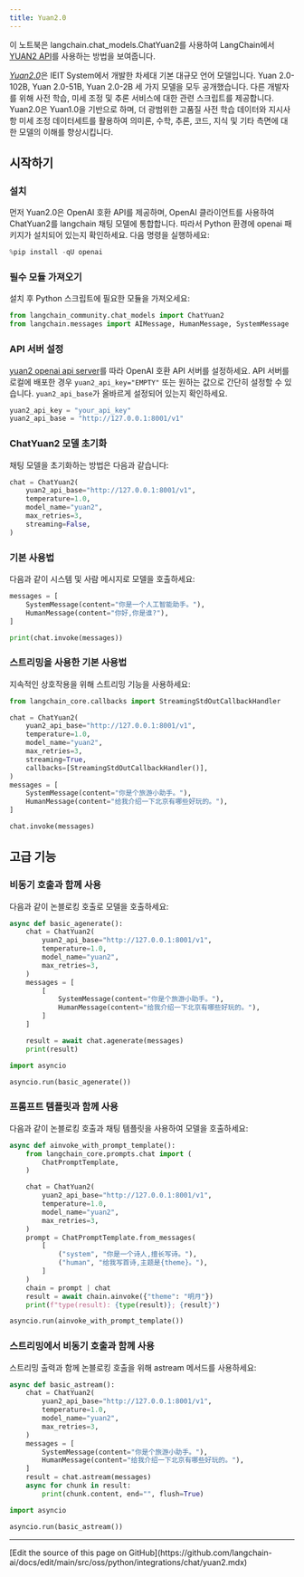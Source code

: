 ```yaml
---
title: Yuan2.0
---
```


이 노트북은 langchain.chat_models.ChatYuan2를 사용하여 LangChain에서 [YUAN2 API](https://github.com/IEIT-Yuan/Yuan-2.0/blob/main/docs/inference_server.md)를 사용하는 방법을 보여줍니다.

[*Yuan2.0*](https://github.com/IEIT-Yuan/Yuan-2.0/blob/main/README-EN.md)은 IEIT System에서 개발한 차세대 기본 대규모 언어 모델입니다. Yuan 2.0-102B, Yuan 2.0-51B, Yuan 2.0-2B 세 가지 모델을 모두 공개했습니다. 다른 개발자를 위해 사전 학습, 미세 조정 및 추론 서비스에 대한 관련 스크립트를 제공합니다. Yuan2.0은 Yuan1.0을 기반으로 하며, 더 광범위한 고품질 사전 학습 데이터와 지시사항 미세 조정 데이터세트를 활용하여 의미론, 수학, 추론, 코드, 지식 및 기타 측면에 대한 모델의 이해를 향상시킵니다.

## 시작하기

### 설치

먼저 Yuan2.0은 OpenAI 호환 API를 제공하며, OpenAI 클라이언트를 사용하여 ChatYuan2를 langchain 채팅 모델에 통합합니다.
따라서 Python 환경에 openai 패키지가 설치되어 있는지 확인하세요. 다음 명령을 실행하세요:

```python
%pip install -qU openai
```

### 필수 모듈 가져오기

설치 후 Python 스크립트에 필요한 모듈을 가져오세요:

```python
from langchain_community.chat_models import ChatYuan2
from langchain.messages import AIMessage, HumanMessage, SystemMessage
```

### API 서버 설정

[yuan2 openai api server](https://github.com/IEIT-Yuan/Yuan-2.0/blob/main/docs/Yuan2_fastchat.md)를 따라 OpenAI 호환 API 서버를 설정하세요.
API 서버를 로컬에 배포한 경우 `yuan2_api_key="EMPTY"` 또는 원하는 값으로 간단히 설정할 수 있습니다.
`yuan2_api_base`가 올바르게 설정되어 있는지 확인하세요.

```python
yuan2_api_key = "your_api_key"
yuan2_api_base = "http://127.0.0.1:8001/v1"
```

### ChatYuan2 모델 초기화

채팅 모델을 초기화하는 방법은 다음과 같습니다:

```python
chat = ChatYuan2(
    yuan2_api_base="http://127.0.0.1:8001/v1",
    temperature=1.0,
    model_name="yuan2",
    max_retries=3,
    streaming=False,
)
```

### 기본 사용법

다음과 같이 시스템 및 사람 메시지로 모델을 호출하세요:

```python
messages = [
    SystemMessage(content="你是一个人工智能助手。"),
    HumanMessage(content="你好,你是谁?"),
]
```

```python
print(chat.invoke(messages))
```

### 스트리밍을 사용한 기본 사용법

지속적인 상호작용을 위해 스트리밍 기능을 사용하세요:

```python
from langchain_core.callbacks import StreamingStdOutCallbackHandler

chat = ChatYuan2(
    yuan2_api_base="http://127.0.0.1:8001/v1",
    temperature=1.0,
    model_name="yuan2",
    max_retries=3,
    streaming=True,
    callbacks=[StreamingStdOutCallbackHandler()],
)
messages = [
    SystemMessage(content="你是个旅游小助手。"),
    HumanMessage(content="给我介绍一下北京有哪些好玩的。"),
]
```

```python
chat.invoke(messages)
```

## 고급 기능

### 비동기 호출과 함께 사용

다음과 같이 논블로킹 호출로 모델을 호출하세요:

```python
async def basic_agenerate():
    chat = ChatYuan2(
        yuan2_api_base="http://127.0.0.1:8001/v1",
        temperature=1.0,
        model_name="yuan2",
        max_retries=3,
    )
    messages = [
        [
            SystemMessage(content="你是个旅游小助手。"),
            HumanMessage(content="给我介绍一下北京有哪些好玩的。"),
        ]
    ]

    result = await chat.agenerate(messages)
    print(result)
```

```python
import asyncio

asyncio.run(basic_agenerate())
```

### 프롬프트 템플릿과 함께 사용

다음과 같이 논블로킹 호출과 채팅 템플릿을 사용하여 모델을 호출하세요:

```python
async def ainvoke_with_prompt_template():
    from langchain_core.prompts.chat import (
        ChatPromptTemplate,
    )

    chat = ChatYuan2(
        yuan2_api_base="http://127.0.0.1:8001/v1",
        temperature=1.0,
        model_name="yuan2",
        max_retries=3,
    )
    prompt = ChatPromptTemplate.from_messages(
        [
            ("system", "你是一个诗人,擅长写诗。"),
            ("human", "给我写首诗,主题是{theme}。"),
        ]
    )
    chain = prompt | chat
    result = await chain.ainvoke({"theme": "明月"})
    print(f"type(result): {type(result)}; {result}")
```

```python
asyncio.run(ainvoke_with_prompt_template())
```

### 스트리밍에서 비동기 호출과 함께 사용

스트리밍 출력과 함께 논블로킹 호출을 위해 astream 메서드를 사용하세요:

```python
async def basic_astream():
    chat = ChatYuan2(
        yuan2_api_base="http://127.0.0.1:8001/v1",
        temperature=1.0,
        model_name="yuan2",
        max_retries=3,
    )
    messages = [
        SystemMessage(content="你是个旅游小助手。"),
        HumanMessage(content="给我介绍一下北京有哪些好玩的。"),
    ]
    result = chat.astream(messages)
    async for chunk in result:
        print(chunk.content, end="", flush=True)
```

```python
import asyncio

asyncio.run(basic_astream())
```

---

<Callout icon="pen-to-square" iconType="regular">
  [Edit the source of this page on GitHub](https://github.com/langchain-ai/docs/edit/main/src/oss/python/integrations/chat/yuan2.mdx)
</Callout>
